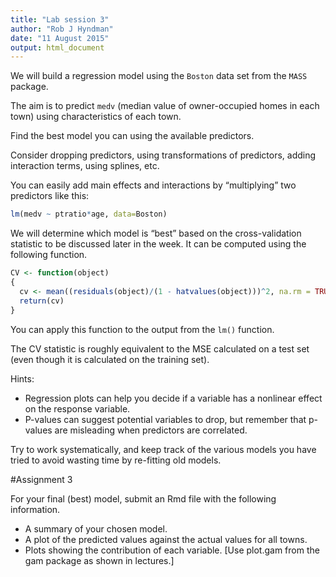 ```yaml
---
title: "Lab session 3"
author: "Rob J Hyndman"
date: "11 August 2015"
output: html_document
---
```


We will build a regression model using the `Boston` data set from the `MASS` package.

The aim is to predict `medv` (median value of owner-occupied homes in each town) using characteristics of each town.

Find the best model you can using the available predictors.

Consider dropping predictors, using transformations of predictors, adding interaction terms, using splines, etc. 

You can easily add main effects and interactions by "multiplying" two predictors like this:
```r
lm(medv ~ ptratio*age, data=Boston)
```

We will determine which model is "best" based on the cross-validation statistic to be discussed later in the week. It can be computed using the following function.

```r
CV <- function(object)
{
  cv <- mean((residuals(object)/(1 - hatvalues(object)))^2, na.rm = TRUE)
  return(cv)
}
```

You can apply this function to the output from the `lm()` function.

The CV statistic is roughly equivalent to the MSE calculated on a test set (even though it is calculated on the training set).

Hints:

  * Regression plots can help you decide if a variable has a nonlinear effect on the response variable.
  * P-values can suggest potential variables to drop, but remember that p-values are misleading when predictors are correlated.

Try to work systematically, and keep track of the various models you have tried to avoid wasting time by re-fitting old models.
 
#Assignment 3

For your final (best) model, submit an Rmd file with the following information.

 * A summary of your chosen model.
 * A plot of the predicted values against the actual values for all towns. 
 * Plots showing the contribution of each variable. [Use plot.gam from the gam package as shown in lectures.]

